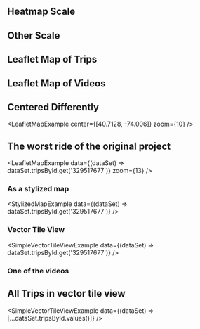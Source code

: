 
## Heatmap Scale

<Scale />

## Other Scale

<Scale scale={interpolateViridis} />

## Leaflet Map of Trips

<LeafletMapExample data="trips" />

## Leaflet Map of Videos

<LeafletMapExample data="videoCoverage" />

## Centered Differently

<LeafletMapExample center={[40.7128, -74.006]} zoom={10} />

## The worst ride of the original project

<LeafletMapExample
  data={(dataSet) => dataSet.tripsById.get('329517677')}
  zoom={13}
/>

### As a stylized map

<StylizedMapExample data={(dataSet) => dataSet.tripsById.get('329517677')} />

### Vector Tile View

<SimpleVectorTileViewExample
  data={(dataSet) => dataSet.tripsById.get('329517677')}
/>

### One of the videos

<VideoExample name="0010" />

## All Trips in vector tile view

<SimpleVectorTileViewExample
  data={(dataSet) => [...dataSet.tripsById.values()]}
/>
```

